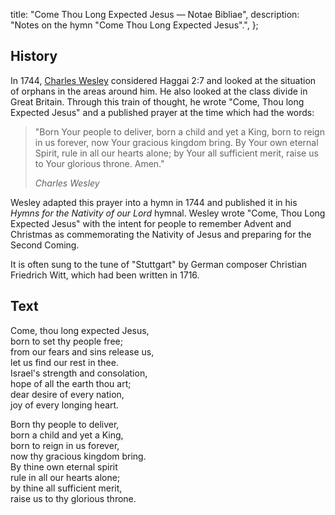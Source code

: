   title: "Come Thou Long Expected Jesus — Notae Bibliae",
  description: "Notes on the hymn \"Come Thou Long Expected Jesus\".",
};

<Initial text="Come Thou Long Expected Jesus" />

## History

In 1744, [Charles Wesley](/liturgy/music/composers/charles-wesley) considered Haggai 2:7 and looked at the situation of orphans in the areas around him. He also looked at the class divide in Great Britain. Through this train of thought, he wrote "Come, Thou long Expected Jesus" and a published prayer at the time which had the words:

> "Born Your people to deliver, born a child and yet a King, born to reign in us forever, now Your gracious kingdom bring. By Your own eternal Spirit, rule in all our hearts alone; by Your all sufficient merit, raise us to Your glorious throne. Amen."
>
> <cite>Charles Wesley</cite>

Wesley adapted this prayer into a hymn in 1744 and published it in his *Hymns for the Nativity of our Lord* hymnal. Wesley wrote "Come, Thou Long Expected Jesus" with the intent for people to remember Advent and Christmas as commemorating the Nativity of Jesus and preparing for the Second Coming.

It is often sung to the tune of "Stuttgart" by German composer Christian Friedrich Witt, which had been written in 1716.

## Text

Come, thou long expected Jesus,<br/>
born to set thy people free;<br/>
from our fears and sins release us,<br/>
let us find our rest in thee.<br/>
Israel's strength and consolation,<br/>
hope of all the earth thou art;<br/>
dear desire of every nation,<br/>
joy of every longing heart.

Born thy people to deliver,<br/>
born a child and yet a King,<br/>
born to reign in us forever,<br/>
now thy gracious kingdom bring.<br/>
By thine own eternal spirit<br/>
rule in all our hearts alone;<br/>
by thine all sufficient merit,<br/>
raise us to thy glorious throne.
